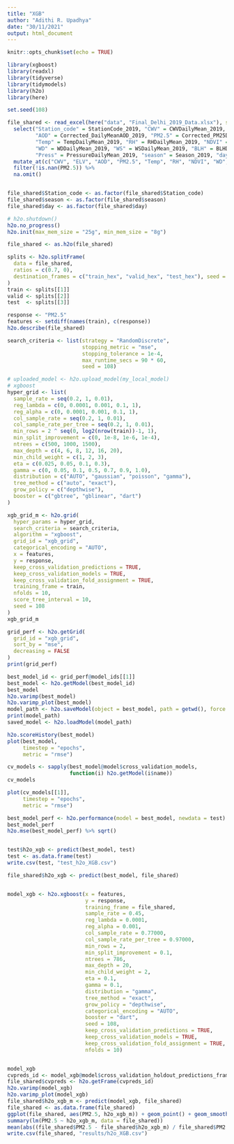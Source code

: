 ```yaml
---
title: "XGB"
author: "Adithi R. Upadhya"
date: "30/11/2021"
output: html_document
---
```


```r
knitr::opts_chunk$set(echo = TRUE)
```


```r
library(xgboost)
library(readxl)
library(tidyverse)
library(tidymodels)
library(h2o)
library(here)

set.seed(108)

file_shared <- read_excel(here("data", "Final_Delhi_2019_Data.xlsx"), sheet = 1) %>%
  select("Station_code" = StationCode_2019, "CWV" = CWVDailyMean_2019, "ELV" = Elevation_2019, 
         "AOD" = Corrected_DailyMeanAOD_2019, "PM2.5" = Corrected_PM25DailyMean_2019,
         "Temp" = TempDailyMean_2019, "RH" = RHDailyMean_2019, "NDVI" = RHDailyMean_2019,
         "WD" = WDDailyMean_2019, "WS" = WSDailyMean_2019, "BLH" = BLHDailyMean_2019,
         "Press" = PressureDailyMean_2019, "season" = Season_2019, "day" = JulianDay_2019) %>%
  mutate_at(c("CWV", "ELV", "AOD", "PM2.5", "Temp", "RH", "NDVI", "WD", "WS", "BLH", "Press"), as.numeric) %>% 
  filter(!is.nan(PM2.5)) %>% 
  na.omit()


file_shared$Station_code <- as.factor(file_shared$Station_code)
file_shared$season <- as.factor(file_shared$season)
file_shared$day <- as.factor(file_shared$day)

# h2o.shutdown()
h2o.no_progress()
h2o.init(max_mem_size = "25g", min_mem_size = "8g")

file_shared <- as.h2o(file_shared)

splits <- h2o.splitFrame(
  data = file_shared,
  ratios = c(0.7, 0),   
  destination_frames = c("train_hex", "valid_hex", "test_hex"), seed = 108
)
train <- splits[[1]]
valid <- splits[[2]]
test  <- splits[[3]]

response <- "PM2.5"
features <- setdiff(names(train), c(response))
h2o.describe(file_shared)

search_criteria <- list(strategy = "RandomDiscrete", 
                        stopping_metric = "mse",
                        stopping_tolerance = 1e-4,
                        max_runtime_secs = 90 * 60,
                        seed = 108)

# uploaded_model <- h2o.upload_model(my_local_model)
# xgboost
hyper_grid <- list(
  sample_rate = seq(0.2, 1, 0.01),
  reg_lambda = c(0, 0.0001, 0.001, 0.1, 1),
  reg_alpha = c(0, 0.0001, 0.001, 0.1, 1),
  col_sample_rate = seq(0.2, 1, 0.01),
  col_sample_rate_per_tree = seq(0.2, 1, 0.01),
  min_rows = 2 ^ seq(0, log2(nrow(train))-1, 1),
  min_split_improvement = c(0, 1e-8, 1e-6, 1e-4),
  ntrees = c(500, 1000, 1500), 
  max_depth = c(4, 6, 8, 12, 16, 20), 
  min_child_weight = c(1, 2, 3),
  eta = c(0.025, 0.05, 0.1, 0.3),
  gamma = c(0, 0.05, 0.1, 0.5, 0.7, 0.9, 1.0),
  distribution = c("AUTO", "gaussian", "poisson", "gamma"),
  tree_method = c("auto", "exact"),
  grow_policy = c("depthwise"),
  booster = c("gbtree", "gblinear", "dart")
)
```


```r
xgb_grid_m <- h2o.grid(
  hyper_params = hyper_grid,
  search_criteria = search_criteria,
  algorithm = "xgboost",
  grid_id = "xgb_grid",
  categorical_encoding = "AUTO",
  x = features,
  y = response,
  keep_cross_validation_predictions = TRUE,
  keep_cross_validation_models = TRUE,
  keep_cross_validation_fold_assignment = TRUE,
  training_frame = train,
  nfolds = 10,
  score_tree_interval = 10,
  seed = 108
)
xgb_grid_m

grid_perf <- h2o.getGrid(
  grid_id = "xgb_grid", 
  sort_by = "mse", 
  decreasing = FALSE
)
print(grid_perf)
```


```r
best_model_id <- grid_perf@model_ids[[1]]
best_model <- h2o.getModel(best_model_id)
best_model
h2o.varimp(best_model)
h2o.varimp_plot(best_model)
model_path <- h2o.saveModel(object = best_model, path = getwd(), force = TRUE)
print(model_path)
saved_model <- h2o.loadModel(model_path)

h2o.scoreHistory(best_model)
plot(best_model, 
     timestep = "epochs", 
     metric = "rmse")

cv_models <- sapply(best_model@model$cross_validation_models, 
                    function(i) h2o.getModel(i$name))
cv_models

plot(cv_models[[1]], 
     timestep = "epochs", 
     metric = "rmse")

best_model_perf <- h2o.performance(model = best_model, newdata = test)
best_model_perf
h2o.mse(best_model_perf) %>% sqrt()


test$h2o_xgb <- predict(best_model, test)
test <- as.data.frame(test)
write.csv(test, "test_h2o_XGB.csv")

file_shared$h2o_xgb <- predict(best_model, file_shared)


model_xgb <- h2o.xgboost(x = features,
                         y = response,
                         training_frame = file_shared,
                         sample_rate = 0.45,
                         reg_lambda = 0.0001,
                         reg_alpha = 0.001,
                         col_sample_rate = 0.77000,
                         col_sample_rate_per_tree = 0.97000,
                         min_rows = 2,
                         min_split_improvement = 0.1,
                         ntrees = 786, 
                         max_depth = 20, 
                         min_child_weight = 2,
                         eta = 0.1,
                         gamma = 0.1,
                         distribution = "gamma",
                         tree_method = "exact",
                         grow_policy = "depthwise",
                         categorical_encoding = "AUTO",
                         booster = "dart",
                         seed = 108,
                         keep_cross_validation_predictions = TRUE,
                         keep_cross_validation_models = TRUE,
                         keep_cross_validation_fold_assignment = TRUE, 
                         nfolds = 10)


model_xgb
cvpreds_id <- model_xgb@model$cross_validation_holdout_predictions_frame_id$name
file_shared$cvpreds <- h2o.getFrame(cvpreds_id)
h2o.varimp(model_xgb)
h2o.varimp_plot(model_xgb)
file_shared$h2o_xgb_m <- predict(model_xgb, file_shared)
file_shared <- as.data.frame(file_shared)
ggplot(file_shared, aes(PM2.5, h2o_xgb_m)) + geom_point() + geom_smooth(method = "lm")
summary(lm(PM2.5 ~ h2o_xgb_m, data = file_shared))
mean(abs((file_shared$PM2.5 - file_shared$h2o_xgb_m) / file_shared$PM2.5), na.rm = TRUE) * 100
write.csv(file_shared, "results/h2o_XGB.csv")


```

